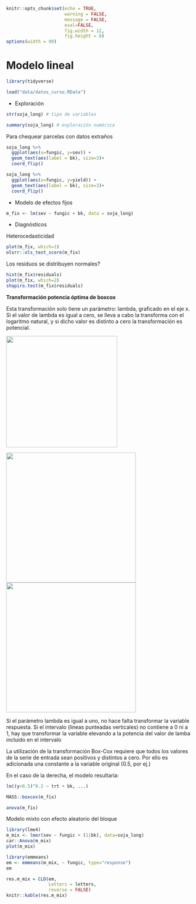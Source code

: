 ```r
knitr::opts_chunk$set(echo = TRUE, 
                      warning = FALSE, 
                      message = FALSE, 
                      eval=FALSE, 
                      fig.width = 12, 
                      fig.height = 8)
options(width = 90)
```

# Modelo lineal

```r
library(tidyverse)
```

```r
load("data/datos_curso.RData")
```

  - Exploración  
```r
str(soja_long) # tipo de variables
```

```r
summary(soja_long) # exploración numérica
```

Para chequear parcelas con datos extraños

```r
soja_long %>% 
  ggplot(aes(x=fungic, y=sev)) + 
  geom_text(aes(label = bk), size=3)+  
  coord_flip()
```

```r
soja_long %>% 
  ggplot(aes(x=fungic, y=yield)) + 
  geom_text(aes(label = bk), size=3)+  
  coord_flip()
```


- Modelo de efectos fijos

```r
m_fix <- lm(sev ~ fungic + bk, data = soja_long)
```

- Diagnósticos

Heterocedasticidad

```r
plot(m_fix, which=1)
olsrr::ols_test_score(m_fix)
```

Los residuos se distribuyen normales?

```r
hist(m_fix$residuals)
plot(m_fix, which=2)
shapiro.test(m_fix$residuals)
```

**Transformación potencia óptima de boxcox**


Esta transformación solo tiene un parámetro: lambda, graficado en el eje x. Si el valor de lambda es igual a cero, se lleva a cabo la transforma con el logaritmo natural, y si dicho valor es distinto a cero la transformación es potencial. 


![](fig/boxcox.png){width=300px} 

![](fig/boxcox_1.png){width=350px}![](fig/boxcox_02.png){width=350px}

Si el parámetro lambda es igual a uno, no hace falta transformar la variable respuesta. Si el intervalo (lineas punteadas verticales) no contiene a 0 ni a 1, hay que transformar la variable elevando a la potencia del valor de lamba incluido en el intervalo 

La utilización de la transformación Box-Cox requiere que todos los valores de la serie de entrada sean positivos y distintos a cero.
Por ello es adicionada una constante a la variable original (0.5, por ej.)

En el caso de la derecha, el modelo resultaria: 

```r
lm((y+0.5)^0.2 ~ trt + bk, ...)
```

```r
MASS::boxcox(m_fix)
```

```r
anova(m_fix)
```

Modelo mixto con efecto aleatorio del bloque

```r
library(lme4)
m_mix <- lmer(sev ~ fungic + (1|bk), data=soja_long)
car::Anova(m_mix)
plot(m_mix)
```

```r
library(emmeans)
em <- emmeans(m_mix, ~ fungic, type="response")
em

res.m_mix = CLD(em, 
                Letters = letters, 
                reverse = FALSE)
knitr::kable(res.m_mix)
```
